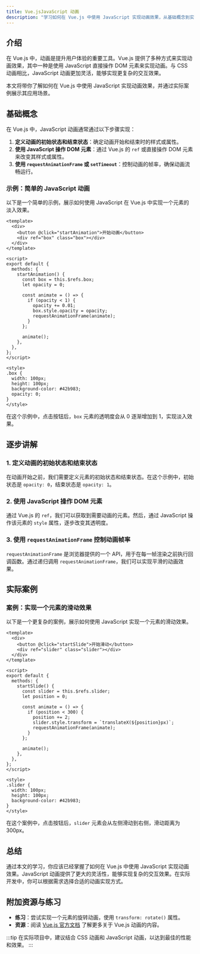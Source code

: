 ```yaml
---
title: Vue.jsJavaScript 动画
description: "学习如何在 Vue.js 中使用 JavaScript 实现动画效果，从基础概念到实际应用场景，逐步掌握 Vue.js 动画的核心技巧。"
---
```


## 介绍

在 Vue.js 中，动画是提升用户体验的重要工具。Vue.js 提供了多种方式来实现动画效果，其中一种是使用 JavaScript 直接操作 DOM 元素来实现动画。与 CSS 动画相比，JavaScript 动画更加灵活，能够实现更复杂的交互效果。

本文将带你了解如何在 Vue.js 中使用 JavaScript 实现动画效果，并通过实际案例展示其应用场景。

## 基础概念

在 Vue.js 中，JavaScript 动画通常通过以下步骤实现：

1. **定义动画的初始状态和结束状态**：确定动画开始和结束时的样式或属性。
2. **使用 JavaScript 操作 DOM 元素**：通过 Vue.js 的 `ref` 或直接操作 DOM 元素来改变其样式或属性。
3. **使用 `requestAnimationFrame` 或 `setTimeout`**：控制动画的帧率，确保动画流畅运行。

### 示例：简单的 JavaScript 动画

以下是一个简单的示例，展示如何使用 JavaScript 在 Vue.js 中实现一个元素的淡入效果。

```vue
<template>
  <div>
    <button @click="startAnimation">开始动画</button>
    <div ref="box" class="box"></div>
  </div>
</template>

<script>
export default {
  methods: {
    startAnimation() {
      const box = this.$refs.box;
      let opacity = 0;

      const animate = () => {
        if (opacity < 1) {
          opacity += 0.01;
          box.style.opacity = opacity;
          requestAnimationFrame(animate);
        }
      };

      animate();
    },
  },
};
</script>

<style>
.box {
  width: 100px;
  height: 100px;
  background-color: #42b983;
  opacity: 0;
}
</style>
```

在这个示例中，点击按钮后，`box` 元素的透明度会从 0 逐渐增加到 1，实现淡入效果。

## 逐步讲解

### 1. 定义动画的初始状态和结束状态

在动画开始之前，我们需要定义元素的初始状态和结束状态。在这个示例中，初始状态是 `opacity: 0`，结束状态是 `opacity: 1`。

### 2. 使用 JavaScript 操作 DOM 元素

通过 Vue.js 的 `ref`，我们可以获取到需要动画的元素。然后，通过 JavaScript 操作该元素的 `style` 属性，逐步改变其透明度。

### 3. 使用 `requestAnimationFrame` 控制动画帧率

`requestAnimationFrame` 是浏览器提供的一个 API，用于在每一帧渲染之前执行回调函数。通过递归调用 `requestAnimationFrame`，我们可以实现平滑的动画效果。

## 实际案例

### 案例：实现一个元素的滑动效果

以下是一个更复杂的案例，展示如何使用 JavaScript 实现一个元素的滑动效果。

```vue
<template>
  <div>
    <button @click="startSlide">开始滑动</button>
    <div ref="slider" class="slider"></div>
  </div>
</template>

<script>
export default {
  methods: {
    startSlide() {
      const slider = this.$refs.slider;
      let position = 0;

      const animate = () => {
        if (position < 300) {
          position += 2;
          slider.style.transform = `translateX(${position}px)`;
          requestAnimationFrame(animate);
        }
      };

      animate();
    },
  },
};
</script>

<style>
.slider {
  width: 100px;
  height: 100px;
  background-color: #42b983;
}
</style>
```

在这个案例中，点击按钮后，`slider` 元素会从左侧滑动到右侧，滑动距离为 300px。

## 总结

通过本文的学习，你应该已经掌握了如何在 Vue.js 中使用 JavaScript 实现动画效果。JavaScript 动画提供了更大的灵活性，能够实现复杂的交互效果。在实际开发中，你可以根据需求选择合适的动画实现方式。

## 附加资源与练习

- **练习**：尝试实现一个元素的旋转动画，使用 `transform: rotate()` 属性。
- **资源**：阅读 [Vue.js 官方文档](https://v3.vuejs.org/guide/transitions.html) 了解更多关于 Vue.js 动画的内容。

:::tip
在实际项目中，建议结合 CSS 动画和 JavaScript 动画，以达到最佳的性能和效果。
:::
